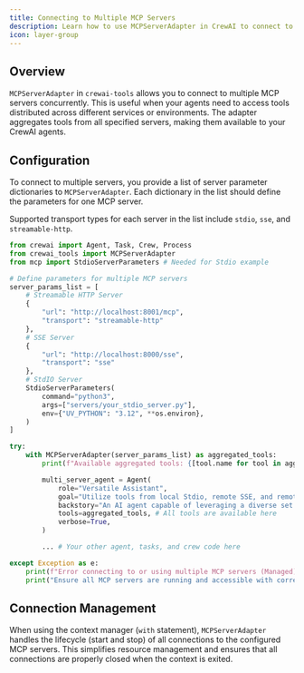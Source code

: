 ```yaml
---
title: Connecting to Multiple MCP Servers
description: Learn how to use MCPServerAdapter in CrewAI to connect to multiple MCP servers simultaneously and aggregate their tools.
icon: layer-group
---
```


## Overview

`MCPServerAdapter` in `crewai-tools` allows you to connect to multiple MCP servers concurrently. This is useful when your agents need to access tools distributed across different services or environments. The adapter aggregates tools from all specified servers, making them available to your CrewAI agents.

## Configuration

To connect to multiple servers, you provide a list of server parameter dictionaries to `MCPServerAdapter`. Each dictionary in the list should define the parameters for one MCP server.

Supported transport types for each server in the list include `stdio`, `sse`, and `streamable-http`.

```python
from crewai import Agent, Task, Crew, Process
from crewai_tools import MCPServerAdapter
from mcp import StdioServerParameters # Needed for Stdio example

# Define parameters for multiple MCP servers
server_params_list = [
    # Streamable HTTP Server
    {
        "url": "http://localhost:8001/mcp", 
        "transport": "streamable-http"
    },
    # SSE Server
    {
        "url": "http://localhost:8000/sse",
        "transport": "sse"
    },
    # StdIO Server
    StdioServerParameters(
        command="python3",
        args=["servers/your_stdio_server.py"],
        env={"UV_PYTHON": "3.12", **os.environ},
    )
]

try:
    with MCPServerAdapter(server_params_list) as aggregated_tools:
        print(f"Available aggregated tools: {[tool.name for tool in aggregated_tools]}")

        multi_server_agent = Agent(
            role="Versatile Assistant",
            goal="Utilize tools from local Stdio, remote SSE, and remote HTTP MCP servers.",
            backstory="An AI agent capable of leveraging a diverse set of tools from multiple sources.",
            tools=aggregated_tools, # All tools are available here
            verbose=True,
        )

        ... # Your other agent, tasks, and crew code here

except Exception as e:
    print(f"Error connecting to or using multiple MCP servers (Managed): {e}")
    print("Ensure all MCP servers are running and accessible with correct configurations.")

```

## Connection Management

When using the context manager (`with` statement), `MCPServerAdapter` handles the lifecycle (start and stop) of all connections to the configured MCP servers. This simplifies resource management and ensures that all connections are properly closed when the context is exited.
